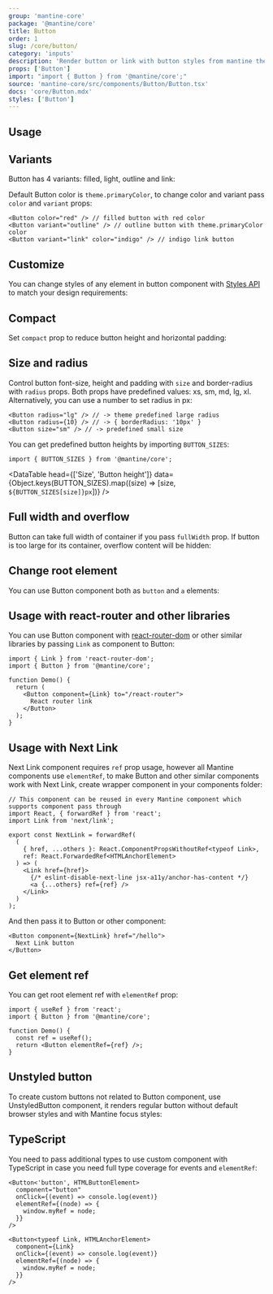 ```yaml
---
group: 'mantine-core'
package: '@mantine/core'
title: Button
order: 1
slug: /core/button/
category: 'inputs'
description: 'Render button or link with button styles from mantine theme'
props: ['Button']
import: "import { Button } from '@mantine/core';"
source: 'mantine-core/src/components/Button/Button.tsx'
docs: 'core/Button.mdx'
styles: ['Button']
---
```



## Usage

<Demo data={ButtonDemos.configurator} />

## Variants

Button has 4 variants: filled, light, outline and link:

<Demo data={ButtonDemos.variants} />

Default Button color is `theme.primaryColor`, to change color and variant pass `color` and `variant` props:

```tsx
<Button color="red" /> // filled button with red color
<Button variant="outline" /> // outline button with theme.primaryColor color
<Button variant="link" color="indigo" /> // indigo link button
```

## Customize

You can change styles of any element in button component with [Styles API](/theming/styles-api/) to match your design requirements:

<Demo data={ButtonDemos.customize} />

## Compact

Set `compact` prop to reduce button height and horizontal padding:

<Demo data={ButtonDemos.compact} />

## Size and radius

Control button font-size, height and padding with `size` and border-radius with `radius` props.
Both props have predefined values: xs, sm, md, lg, xl.
Alternatively, you can use a number to set radius in px:

```tsx
<Button radius="lg" /> // -> theme predefined large radius
<Button radius={10} /> // -> { borderRadius: '10px' }
<Button size="sm" /> // -> predefined small size
```

<Demo data={ButtonDemos.sizes} />

You can get predefined button heights by importing `BUTTON_SIZES`:

```tsx
import { BUTTON_SIZES } from '@mantine/core';
```

<DataTable
  head={['Size', 'Button height']}
  data={Object.keys(BUTTON_SIZES).map((size) => [size, `${BUTTON_SIZES[size]}px`])}
/>

## Full width and overflow

Button can take full width of container if you pass `fullWidth` prop.
If button is too large for its container, overflow content will be hidden:

<Demo data={ButtonDemos.overflow} />

## Change root element

You can use Button component both as `button` and `a` elements:

<Demo data={ButtonDemos.component} />

## Usage with react-router and other libraries

You can use Button component with [react-router-dom](https://reactrouter.com/web/guides/quick-start)
or other similar libraries by passing `Link` as component to Button:

```tsx
import { Link } from 'react-router-dom';
import { Button } from '@mantine/core';

function Demo() {
  return (
    <Button component={Link} to="/react-router">
      React router link
    </Button>
  );
}
```

## Usage with Next Link

Next Link component requires `ref` prop usage, however all Mantine components use `elementRef`,
to make Button and other similar components work with Next Link, create wrapper component in your components folder:

```tsx
// This component can be reused in every Mantine component which supports component pass through
import React, { forwardRef } from 'react';
import Link from 'next/link';

export const NextLink = forwardRef(
  (
    { href, ...others }: React.ComponentPropsWithoutRef<typeof Link>,
    ref: React.ForwardedRef<HTMLAnchorElement>
  ) => (
    <Link href={href}>
      {/* eslint-disable-next-line jsx-a11y/anchor-has-content */}
      <a {...others} ref={ref} />
    </Link>
  )
);
```

And then pass it to Button or other component:

```tsx
<Button component={NextLink} href="/hello">
  Next Link button
</Button>
```

## Get element ref

You can get root element ref with `elementRef` prop:

```tsx
import { useRef } from 'react';
import { Button } from '@mantine/core';

function Demo() {
  const ref = useRef();
  return <Button elementRef={ref} />;
}
```

## Unstyled button

To create custom buttons not related to Button component, use UnstyledButton component,
it renders regular button without default browser styles and with Mantine focus styles:

<Demo data={ButtonDemos.unstyled} />

## TypeScript

You need to pass additional types to use custom component with TypeScript
in case you need full type coverage for events and `elementRef`:

```tsx
<Button<'button', HTMLButtonElement>
  component="button"
  onClick={(event) => console.log(event)}
  elementRef={(node) => {
    window.myRef = node;
  }}
/>

<Button<typeof Link, HTMLAnchorElement>
  component={Link}
  onClick={(event) => console.log(event)}
  elementRef={(node) => {
    window.myRef = node;
  }}
/>
```
